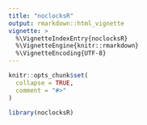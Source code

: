 ```yaml
---
title: "noclocksR"
output: rmarkdown::html_vignette
vignette: >
  %\VignetteIndexEntry{noclocksR}
  %\VignetteEngine{knitr::rmarkdown}
  %\VignetteEncoding{UTF-8}
---
```


```r
knitr::opts_chunk$set(
  collapse = TRUE,
  comment = "#>"
)
```

```r
library(noclocksR)
```
